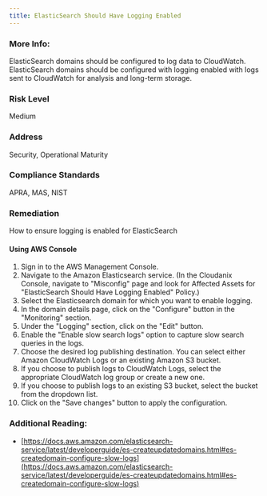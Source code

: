 ```yaml
---
title: ElasticSearch Should Have Logging Enabled
---
```


### More Info:

ElasticSearch domains should be configured to log data to CloudWatch. ElasticSearch domains should be configured with logging enabled with logs sent to CloudWatch for analysis and long-term storage.

### Risk Level

Medium

### Address

Security, Operational Maturity

### Compliance Standards

APRA, MAS, NIST

### Remediation

How to ensure logging is enabled for ElasticSearch

#### Using AWS Console

1. Sign in to the AWS Management Console.
2. Navigate to the Amazon Elasticsearch service.
   (In the Cloudanix Console, navigate to "Misconfig" page and look for Affected Assets for "ElasticSearch Should Have Logging Enabled" Policy.)
3. Select the Elasticsearch domain for which you want to enable logging.
4. In the domain details page, click on the "Configure" button in the "Monitoring" section.
5. Under the "Logging" section, click on the "Edit" button.
6. Enable the "Enable slow search logs" option to capture slow search queries in the logs.
7. Choose the desired log publishing destination. You can select either Amazon CloudWatch Logs or an existing Amazon S3 bucket.
8. If you choose to publish logs to CloudWatch Logs, select the appropriate CloudWatch log group or create a new one.
9. If you choose to publish logs to an existing S3 bucket, select the bucket from the dropdown list.
10. Click on the "Save changes" button to apply the configuration.

### Additional Reading:

- [https://docs.aws.amazon.com/elasticsearch-service/latest/developerguide/es-createupdatedomains.html#es-createdomain-configure-slow-logs](https://docs.aws.amazon.com/elasticsearch-service/latest/developerguide/es-createupdatedomains.html#es-createdomain-configure-slow-logs)
